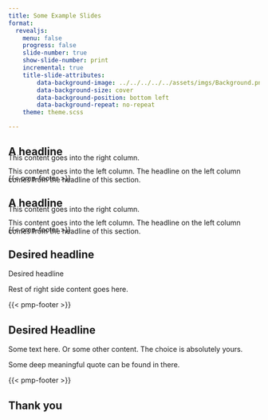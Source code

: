```yaml
---
title: Some Example Slides 
format:
  revealjs:
    menu: false
    progress: false
    slide-number: true
    show-slide-number: print
    incremental: true
    title-slide-attributes:
        data-background-image: ../../../../../assets/imgs/Background.png
        data-background-size: cover
        data-background-position: bottom left
        data-background-repeat: no-repeat
    theme: theme.scss

---
```



## A headline {.theme-two-cols}

:::: {.custom-grid}

::: {.left-col}

This content goes into the left column.
The headline on the left column comes from the headline of this section.

:::


::: {.right-col style="margin-top: -75px;"}

This content goes into the right column.

:::

::::

{{< pmp-footer >}}


## A headline {.theme-two-cols .yellow}

:::: {.custom-grid}

::: {.left-col}

This content goes into the left column.
The headline on the left column comes from the headline of this section.

:::


::: {.right-col style="margin-top: -75px;"}

This content goes into the right column.

:::

::::

{{< pmp-footer >}}


## Desired headline {.theme-two-cols .no-left-heading .yellow}


:::: {.custom-grid}

::: {.left-col}

:::


::: {.right-col style="margin-top: 0px;"}

::: {.right-heading}
Desired headline
:::

Rest of right side content goes here.

:::

::::


{{< pmp-footer >}}


## Desired Headline {.theme-two-cols .dark-yellow}

:::: {.custom-grid}

::: {.left-col}

Some text here. 
Or some other content.
The choice is absolutely yours.

:::


::: {.right-col}

::: {.quote-box}
Some deep meaningful quote can be found in there.
:::

:::

::::

{{< pmp-footer >}}


## Thank you {.callout-slide .center}